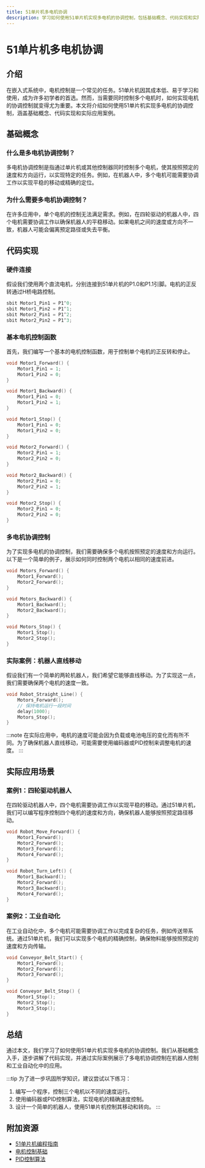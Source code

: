 ```yaml
---
title: 51单片机多电机协调
description: 学习如何使用51单片机实现多电机的协调控制，包括基础概念、代码实现和实际应用案例。
---
```


# 51单片机多电机协调

## 介绍

在嵌入式系统中，电机控制是一个常见的任务。51单片机因其成本低、易于学习和使用，成为许多初学者的首选。然而，当需要同时控制多个电机时，如何实现电机的协调控制就变得尤为重要。本文将介绍如何使用51单片机实现多电机的协调控制，涵盖基础概念、代码实现和实际应用案例。

## 基础概念

### 什么是多电机协调控制？

多电机协调控制是指通过单片机或其他控制器同时控制多个电机，使其按照预定的速度和方向运行，以实现特定的任务。例如，在机器人中，多个电机可能需要协调工作以实现平稳的移动或精确的定位。

### 为什么需要多电机协调控制？

在许多应用中，单个电机的控制无法满足需求。例如，在四轮驱动的机器人中，四个电机需要协调工作以确保机器人的平稳移动。如果电机之间的速度或方向不一致，机器人可能会偏离预定路径或失去平衡。

## 代码实现

### 硬件连接

假设我们使用两个直流电机，分别连接到51单片机的P1.0和P1.1引脚。电机的正反转通过H桥电路控制。

```c
sbit Motor1_Pin1 = P1^0;
sbit Motor1_Pin2 = P1^1;
sbit Motor2_Pin1 = P1^2;
sbit Motor2_Pin2 = P1^3;
```

### 基本电机控制函数

首先，我们编写一个基本的电机控制函数，用于控制单个电机的正反转和停止。

```c
void Motor1_Forward() {
    Motor1_Pin1 = 1;
    Motor1_Pin2 = 0;
}

void Motor1_Backward() {
    Motor1_Pin1 = 0;
    Motor1_Pin2 = 1;
}

void Motor1_Stop() {
    Motor1_Pin1 = 0;
    Motor1_Pin2 = 0;
}

void Motor2_Forward() {
    Motor2_Pin1 = 1;
    Motor2_Pin2 = 0;
}

void Motor2_Backward() {
    Motor2_Pin1 = 0;
    Motor2_Pin2 = 1;
}

void Motor2_Stop() {
    Motor2_Pin1 = 0;
    Motor2_Pin2 = 0;
}
```

### 多电机协调控制

为了实现多电机的协调控制，我们需要确保多个电机按照预定的速度和方向运行。以下是一个简单的例子，展示如何同时控制两个电机以相同的速度前进。

```c
void Motors_Forward() {
    Motor1_Forward();
    Motor2_Forward();
}

void Motors_Backward() {
    Motor1_Backward();
    Motor2_Backward();
}

void Motors_Stop() {
    Motor1_Stop();
    Motor2_Stop();
}
```

### 实际案例：机器人直线移动

假设我们有一个简单的两轮机器人，我们希望它能够直线移动。为了实现这一点，我们需要确保两个电机的速度一致。

```c
void Robot_Straight_Line() {
    Motors_Forward();
    // 保持电机运行一段时间
    delay(1000);
    Motors_Stop();
}
```

:::note
在实际应用中，电机的速度可能会因为负载或电池电压的变化而有所不同。为了确保机器人直线移动，可能需要使用编码器或PID控制来调整电机的速度。
:::

## 实际应用场景

### 案例1：四轮驱动机器人

在四轮驱动机器人中，四个电机需要协调工作以实现平稳的移动。通过51单片机，我们可以编写程序控制四个电机的速度和方向，确保机器人能够按照预定路径移动。

```c
void Robot_Move_Forward() {
    Motor1_Forward();
    Motor2_Forward();
    Motor3_Forward();
    Motor4_Forward();
}

void Robot_Turn_Left() {
    Motor1_Backward();
    Motor2_Forward();
    Motor3_Backward();
    Motor4_Forward();
}
```

### 案例2：工业自动化

在工业自动化中，多个电机可能需要协调工作以完成复杂的任务，例如传送带系统。通过51单片机，我们可以实现多个电机的精确控制，确保物料能够按照预定的速度和方向传输。

```c
void Conveyor_Belt_Start() {
    Motor1_Forward();
    Motor2_Forward();
    Motor3_Forward();
}

void Conveyor_Belt_Stop() {
    Motor1_Stop();
    Motor2_Stop();
    Motor3_Stop();
}
```

## 总结

通过本文，我们学习了如何使用51单片机实现多电机的协调控制。我们从基础概念入手，逐步讲解了代码实现，并通过实际案例展示了多电机协调控制在机器人控制和工业自动化中的应用。

:::tip
为了进一步巩固所学知识，建议尝试以下练习：
1. 编写一个程序，控制三个电机以不同的速度运行。
2. 使用编码器或PID控制算法，实现电机的精确速度控制。
3. 设计一个简单的机器人，使用51单片机控制其移动和转向。
:::

## 附加资源

- [51单片机编程指南](https://example.com/51-microcontroller-guide)
- [电机控制基础](https://example.com/motor-control-basics)
- [PID控制算法](https://example.com/pid-control-algorithm)
